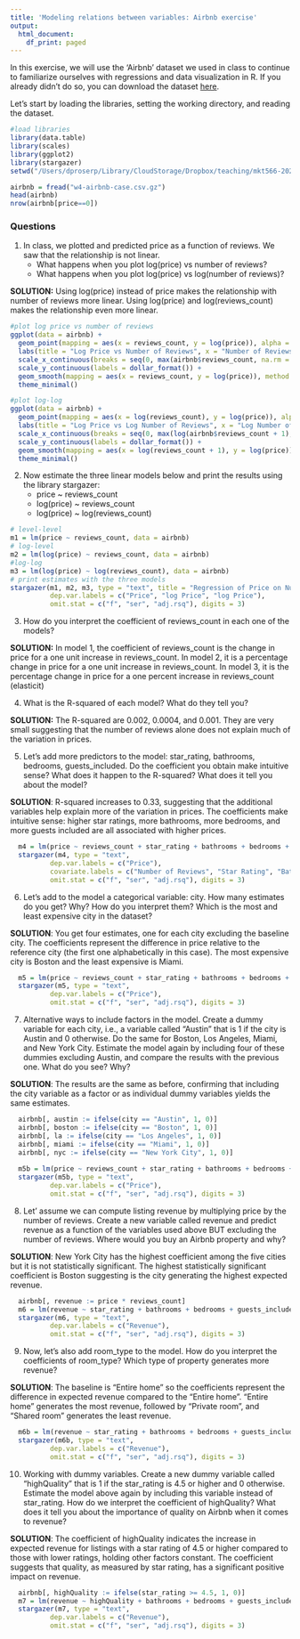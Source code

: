 ```yaml
---
title: 'Modeling relations between variables: Airbnb exercise'
output:
  html_document:
    df_print: paged
---
```



In this exercise, we will use the 'Airbnb' dataset we used in class to continue to familiarize ourselves with regressions and data visualization in R. 
If you already didn't do so, you can download the dataset [here](https://github.com/dadepro/mkt566/blob/main/w4/airbnb-case/w4-airbnb-case.csv.gz).

Let's start by loading the libraries, setting the working directory, and reading the dataset.


```r
#load libraries
library(data.table)
library(scales)
library(ggplot2)
library(stargazer)
setwd("/Users/dproserp/Library/CloudStorage/Dropbox/teaching/mkt566-2025/w4/airbnb-case")
```


```r
airbnb = fread("w4-airbnb-case.csv.gz")
head(airbnb)
nrow(airbnb[price==0])
```

### Questions

1. In class, we plotted and predicted price as a function of reviews. We saw that the relationship is not linear. 
   - What happens when you plot log(price) vs number of reviews? 
   - What happens when you plot log(price) vs log(number of reviews)?
   
**SOLUTION:** Using log(price) instead of price makes the relationship with number of reviews more linear. Using log(price) and log(reviews_count) makes the relationship even more linear.
   
```r
#plot log price vs number of reviews
ggplot(data = airbnb) +
  geom_point(mapping = aes(x = reviews_count, y = log(price)), alpha = 0.5) +
  labs(title = "Log Price vs Number of Reviews", x = "Number of Reviews", y = "Log Price") +
  scale_x_continuous(breaks = seq(0, max(airbnb$reviews_count, na.rm = TRUE), 100)) +
  scale_y_continuous(labels = dollar_format()) +
  geom_smooth(mapping = aes(x = reviews_count, y = log(price)), method = "lm", se = FALSE, color = "blue") +
  theme_minimal()
```
```r
#plot log-log
ggplot(data = airbnb) +
  geom_point(mapping = aes(x = log(reviews_count), y = log(price)), alpha = 0.5) +
  labs(title = "Log Price vs Log Number of Reviews", x = "Log Number of Reviews", y = "Log Price") +
  scale_x_continuous(breaks = seq(0, max(log(airbnb$reviews_count + 1), na.rm = TRUE), 0.5)) +
  scale_y_continuous(labels = dollar_format()) +
  geom_smooth(mapping = aes(x = log(reviews_count + 1), y = log(price)), method = "lm", se = FALSE, color = "blue") +
  theme_minimal()
```

2. Now estimate the three linear models below and print the results using the library stargazer: 
     - price ~ reviews_count
     - log(price) ~ reviews_count
     - log(price) ~ log(reviews_count)

```r
# level-level
m1 = lm(price ~ reviews_count, data = airbnb)
# log-level
m2 = lm(log(price) ~ reviews_count, data = airbnb)
#log-log
m3 = lm(log(price) ~ log(reviews_count), data = airbnb)
# print estimates with the three models
stargazer(m1, m2, m3, type = "text", title = "Regression of Price on Number of Reviews", 
          dep.var.labels = c("Price", "log Price", "log Price"), 
          omit.stat = c("f", "ser", "adj.rsq"), digits = 3)
```
 
3.  How do you interpret the coefficient of reviews_count in each one of the models?

**SOLUTION:** In model 1, the coefficient of reviews_count is the change in price for a one unit increase in reviews_count. In model 2, it is a percentage change in price for a one unit increase in reviews_count. In model 3, it is the percentage change in price for a one percent increase in reviews_count (elasticit)

4. What is the R-squared of each model? What do they tell you?

**SOLUTION:** The R-squared are 0.002, 0.0004, and 0.001. They are very small suggesting that the number of reviews alone does not explain much of the variation in prices.

5. Let's add more predictors to the model: star_rating, bathrooms, bedrooms, guests_included. Do the coefficient you obtain make intuitive sense? What does it happen to the R-squared? What does it tell you about the model?

**SOLUTION**: R-squared increases to 0.33, suggesting that the additional variables help explain more of the variation in prices. The coefficients make intuitive sense: higher star ratings, more bathrooms, more bedrooms, and more guests included are all associated with higher prices.

```r
  m4 = lm(price ~ reviews_count + star_rating + bathrooms + bedrooms + guests_included, data = airbnb)
  stargazer(m4, type = "text", 
          dep.var.labels = c("Price"), 
          covariate.labels = c("Number of Reviews", "Star Rating", "Bathrooms", "Bedrooms", "Guests", "Constant"), 
          omit.stat = c("f", "ser", "adj.rsq"), digits = 3)
```

6. Let's add to the model a categorical variable: city. How many estimates do you get? Why? How do you interpret them? Which is the most and least expensive city in the dataset?

**SOLUTION**: You get four estimates, one for each city excluding the baseline city. The coefficients represent the difference in price relative to the reference city (the first one alphabetically in this case). The most expensive city is Boston and the least expensive is Miami.

```r
  m5 = lm(price ~ reviews_count + star_rating + bathrooms + bedrooms + guests_included + city, data = airbnb)
  stargazer(m5, type = "text", 
          dep.var.labels = c("Price"), 
          omit.stat = c("f", "ser", "adj.rsq"), digits = 3)
```

7. Alternative ways to include factors in the model. Create a dummy variable for each city, i.e., a variable called "Austin" that is 1 if the city is Austin and 0 otherwise. Do the same for Boston, Los Angeles, Miami, and New York City. 
Estimate the model again by including four of these dummies excluding Austin, and compare the results with the previous one. What do you see? Why?

**SOLUTION**: The results are the same as before, confirming that including the city variable as a factor or as individual dummy variables yields the same estimates.

```r
  airbnb[, austin := ifelse(city == "Austin", 1, 0)]
  airbnb[, boston := ifelse(city == "Boston", 1, 0)]
  airbnb[, la := ifelse(city == "Los Angeles", 1, 0)]
  airbnb[, miami := ifelse(city == "Miami", 1, 0)]
  airbnb[, nyc := ifelse(city == "New York City", 1, 0)]
  
  m5b = lm(price ~ reviews_count + star_rating + bathrooms + bedrooms + guests_included + boston + la + miami + nyc, data = airbnb)
  stargazer(m5b, type = "text", 
          dep.var.labels = c("Price"), 
          omit.stat = c("f", "ser", "adj.rsq"), digits = 3)
```


8. Let' assume we can compute listing revenue by multiplying price by the number of reviews. Create a new variable called revenue and predict revenue as a function of the variables used above BUT excluding the number of reviews. Where would you buy an Airbnb property and why?

**SOLUTION**: New York City has the highest coefficient among the five cities but it is not statistically significant. The highest statistically significant coefficient is Boston suggesting is the city generating the highest expected revenue.

```r
  airbnb[, revenue := price * reviews_count]
  m6 = lm(revenue ~ star_rating + bathrooms + bedrooms + guests_included + city, data = airbnb)
  stargazer(m6, type = "text", 
          dep.var.labels = c("Revenue"), 
          omit.stat = c("f", "ser", "adj.rsq"), digits = 3)
```

9. Now, let's also add room_type to the model. How do you interpret the coefficients of room_type?  Which type of property generates more revenue?

**SOLUTION**: The baseline is "Entire home" so the coefficients represent the difference in expected revenue compared to the "Entire home". "Entire home" generates the most revenue, followed by "Private room", and "Shared room" generates the least revenue. 

```r
  m6b = lm(revenue ~ star_rating + bathrooms + bedrooms + guests_included + city + room_type, data = airbnb)
  stargazer(m6b, type = "text", 
          dep.var.labels = c("Revenue"), 
          omit.stat = c("f", "ser", "adj.rsq"), digits = 3)
```

10. Working with dummy variables. Create a new dummy variable called "highQuality" that is 1 if the star_rating is 4.5 or higher and 0 otherwise. Estimate the model above again by including this variable instead of star_rating. How do we interpret the coefficient of highQuality? What does it tell you about the importance of quality on Airbnb when it comes to revenue?

**SOLUTION**: The coefficient of highQuality indicates the increase in expected revenue for listings with a star rating of 4.5 or higher compared to those with lower ratings, holding other factors constant. The coefficient suggests that quality, as measured by star rating, has a significant positive impact on revenue.

```r
  airbnb[, highQuality := ifelse(star_rating >= 4.5, 1, 0)]
  m7 = lm(revenue ~ highQuality + bathrooms + bedrooms + guests_included + city + room_type, data = airbnb)
  stargazer(m7, type = "text", 
          dep.var.labels = c("Revenue"), 
          omit.stat = c("f", "ser", "adj.rsq"), digits = 3)
```